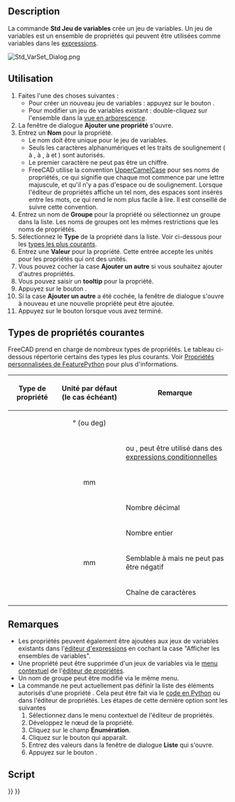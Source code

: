 <languages/>

{{Docnav/fr
|[[Std_LinkImportAll/fr|Importer tous les liens]]
|[[Std_Expressions/fr|Expressions]]
|[[Std_Base/fr|Std Base]]
|IconL=Std_LinkImportAll.svg
|IconR=
|IconC=Freecad.svg
}}

{{GuiCommand/fr
|Name=Std VarSet
|Name/fr=Std Jeu de variables
|Workbenches=Tous
|Version=1.0
|SeeAlso=[[Spreadsheet_Workbench/fr|Atelier Spreadsheet]], [[DynamicData_Workbench/fr|Atelier DynamicData]]
}}

<span id="Description"></span>
==Description==

La commande '''Std Jeu de variables''' crée un jeu de variables. Un jeu de variables est un ensemble de propriétés qui peuvent être utilisées comme variables dans les [[Expressions/fr|expressions]].

[[Image:Std_VarSet_Dialog.png]]
{{Caption|La fenêtre de dialogue Ajouter une propriété}}

<span id="Usage"></span>
==Utilisation==

# Faites l'une des choses suivantes :
#* Pour créer un nouveau jeu de variables : appuyez sur le bouton {{Button|[[Image:Std_VarSet.svg|16px]] [[Std_VarSet/fr|Créer un jeu de variables]]}}.
#* Pour modifier un jeu de variables existant : double-cliquez sur l'ensemble dans la [[Tree_view/fr|vue en arborescence]].
# La fenêtre de dialogue '''Ajouter une propriété''' s'ouvre.
# Entrez un '''Nom''' pour la propriété.
#* Le nom doit être unique pour le jeu de variables.
#* Seuls les caractères alphanumériques et les traits de soulignement ({{incode|A}} à {{incode|Z}}, {{incode|a}} à {{incode|z}}, {{incode|0}} à {{incode|9}} et {{incode|_}}) sont autorisés.
#* Le premier caractère ne peut pas être un chiffre.
#* FreeCAD utilise la convention [https://fr.wikipedia.org/wiki/Camel_case UpperCamelCase] pour ses noms de propriétés, ce qui signifie que chaque mot commence par une lettre majuscule, et qu'il n'y a pas d'espace ou de soulignement. Lorsque l'éditeur de propriétés affiche un tel nom, des espaces sont insérés entre les mots, ce qui rend le nom plus facile à lire. Il est conseillé de suivre cette convention.
# Entrez un nom de '''Groupe''' pour la propriété ou sélectionnez un groupe dans la liste. Les noms de groupes ont les mêmes restrictions que les noms de propriétés.
# Sélectionnez le '''Type''' de la propriété dans la liste. Voir ci-dessous pour les [[#Types_de_propriétés_courantes|types les plus courants]].
# Entrez une '''Valeur''' pour la propriété. Cette entrée accepte les unités pour les propriétés qui ont des unités.
# Vous pouvez cocher la case '''Ajouter un autre''' si vous souhaitez ajouter d'autres propriétés.
# Vous pouvez saisir un '''tooltip''' pour la propriété.
# Appuyez sur le bouton {{Button|OK}}.
# Si la case '''Ajouter un autre''' a été cochée, la fenêtre de dialogue s'ouvre à nouveau et une nouvelle propriété peut être ajoutée.
# Appuyez sur le bouton {{Button|Annuler}} lorsque vous avez terminé.

<span id="Common_property_types"></span>
== Types de propriétés courantes ==

FreeCAD prend en charge de nombreux types de propriétés. Le tableau ci-dessous répertorie certains des types les plus courants. Voir [[FeaturePython_Custom_Properties/fr|Propriétés personnalisées de FeaturePython]] pour plus d'informations.

{| class="wikitable"
|-
! Type de propriété !! Unité par défaut (le cas échéant) !! Remarque
|-
| {{Incode|App::PropertyAngle}} || style="text-align:center;" | ° (ou deg) ||
|-
| {{Incode|App::PropertyBool}} ||  || {{TRUE}} ou {{FALSE}}, peut être utilisé dans des [[Expressions/fr#Expressions_conditionnelles|expressions conditionnelles]]
|-
| {{Incode|App::PropertyDistance}} || style="text-align:center;" | mm ||
|-
| {{Incode|App::PropertyFloat}} ||  || Nombre décimal
|-
| {{Incode|App::PropertyInteger}} ||  || Nombre entier
|-
| {{Incode|App::PropertyLength}} || style="text-align:center;" | mm || Semblable à {{Incode|App::PropertyDistance}} mais ne peut pas être négatif
|-
| {{Incode|App::PropertyString}} ||  || Chaîne de caractères
|}

<span id="Notes"></span>
== Remarques ==

* Les propriétés peuvent également être ajoutées aux jeux de variables existants dans l'[[Expressions/fr|éditeur d'expressions]] en cochant la case "Afficher les ensembles de variables".
* Une propriété peut être supprimée d'un jeux de variables via le [[Property_editor/fr#Menu_contextuel|menu contextuel]] de l'[[Property_editor/fr#Menu_contextuel|éditeur de propriétés]].
* Un nom de groupe peut être modifié via le même menu.
* La commande ne peut actuellement pas définir la liste des éléments autorisés d'une propriété {{Incode|App::PropertyEnumeration}}. Cela peut être fait via le [[FeaturePython_Custom_Properties#App::PropertyEnumeration|code en Python]] ou dans l'éditeur de propriétés. Les étapes de cette dernière option sont les suivantes
*# Sélectionnez {{MenuCommand|Afficher les propriétés cachées}} dans le menu contextuel de l'éditeur de propriétés.
*# Développez le nœud de la propriété.
*# Cliquez sur le champ '''Énumération'''.
*# Cliquez sur le bouton {{Button|...}} qui apparaît.
*# Entrez des valeurs dans la fenêtre de dialogue '''Liste''' qui s'ouvre.
*# Appuyez sur le bouton {{Button|OK}}.

<span id="Scripting"></span>
==Script==

{{Code|code=
import FreeCAD as App

doc = App.ActiveDocument

var_set = doc.addObject("App::VarSet", "VarSetName")
var_set.addProperty("App::PropertyInteger", "MyNumber")  # Property is added to the Base group.
var_set.MyNumber = 123
var_set.addProperty("App::PropertyString", "MyText", group="SomeGroup", doc="Some tooltip information")
var_set.MyText = "Abc"

doc.recompute()
}}


{{Docnav/fr
|[[Std_LinkImportAll/fr|Importer tous les liens]]
|[[Std_Expressions/fr|Expressions]]
|[[Std_Base/fr|Std Base]]
|IconL=Std_LinkImportAll.svg
|IconR=
|IconC=Freecad.svg
}}

{{Std_Base_navi{{#translation:}}}}
{{Userdocnavi{{#translation:}}}}